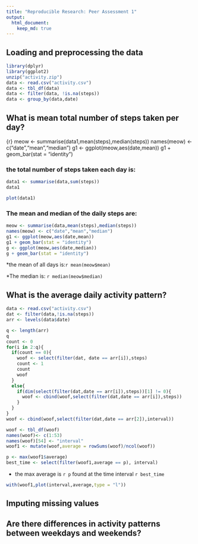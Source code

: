 ```yaml
---
title: "Reproducible Research: Peer Assessment 1"
output: 
  html_document:
    keep_md: true
---
```



## Loading and preprocessing the data
```r
library(dplyr)
library(ggplot2)
unzip("activity.zip")
data <- read.csv("activity.csv")
data <- tbl_df(data)
data <- filter(data, !is.na(steps))
data <- group_by(data,date)
```


## What is mean total number of steps taken per day?

{r}
meow <- summarise(data1,mean(steps),median(steps))
names(meow) <- c("date","mean","median")
g1 <- ggplot(meow,aes(date,mean))
g1 + geom_bar(stat = "identity")

### the total number of steps taken each day is:
```r
data1 <- summarise(data,sum(steps))
data1
```
```r
plot(data1)
```

### The mean and median of the daily steps are:
```r
meow <- summarise(data,mean(steps),median(steps))
names(meow) <- c("date","mean","median")
g1 <- ggplot(meow,aes(date,mean))
g1 + geom_bar(stat = "identity")
g <- ggplot(meow,aes(date,median))
g + geom_bar(stat = "identity")
```

*the mean of all days is:`r mean(meow$mean)`

*The median is: `r median(meow$median)`

## What is the average daily activity pattern?

```r
data <- read.csv("activity.csv")
dat <- filter(data,!is.na(steps))
arr <- levels(data$date)

q <- length(arr)
q
count <- 0
for(i in 2:q){
  if(count == 0){
    woof <- select(filter(dat, date == arr[i]),steps)
    count <- 1
    count
    woof
  }
  else{
    if(dim(select(filter(dat,date == arr[i]),steps))[1] != 0){
      woof <- cbind(woof,select(filter(dat,date == arr[i]),steps))
    }
  }
}
woof <- cbind(woof,select(filter(dat,date == arr[2]),interval))

woof <- tbl_df(woof)
names(woof)<- c(1:53)
names(woof)[54] <- "interval"
woof1 <- mutate(woof,average = rowSums(woof)/ncol(woof))

p <- max(woof1$average)
best_time <- select(filter(woof1,average == p), interval)
```

* the max average is `r p ` found at the time interval `r best_time`

```r
with(woof1,plot(interval,average,type = "l"))
```




## Imputing missing values



## Are there differences in activity patterns between weekdays and weekends?
